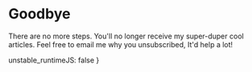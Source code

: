 
<SEO
	description='You were successfully unsubscribed from my newsletter'
	path='goodbye'
	title='Goodbye...'
/>

<Layout>

# Goodbye

There are no more steps. You'll no longer receive my super-duper cool articles. Feel free to email me why you unsubscribed, It'd help a lot!


</Layout>

  unstable_runtimeJS: false
}
